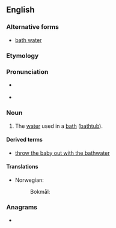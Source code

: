 {{also|bath water}}
==English==

===Alternative forms===
* [[bath water]]

===Etymology===
{{compound|bath|water|lang=en}}

===Pronunciation===
* {{a|UK}} {{IPA|/ˈbɑːθwɔːtə(ɹ)/|lang=en}}
* {{a|US}} {{IPA|/ˈbæθwɔtɚ/|lang=en}}

===Noun===
{{en-noun|-|s}}

# The [[water]] used in a [[bath]] ([[bathtub]]).

====Derived terms====
* [[throw the baby out with the bathwater]]

====Translations====
{{trans-top|water used in a bath}}
* Norwegian:
*: Bokmål: {{t+|nb|badevann|n}}
{{trans-mid}}
{{trans-bottom}}

===Anagrams===
* {{anagrams|en|water bath|water-bath|waterbath}}